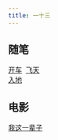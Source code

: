 ```yaml
---
title: 一十三
---
```


:::{layout-ncol=2}

## 随笔

[开车](docs/kai-che.qmd) \ [飞天](docs/kai-che.qmd)  
[入地](docs/kai-che.qmd)

## 电影

[我这一辈子](docs/wo-zhe-yi-bei-zi.qmd)

:::
